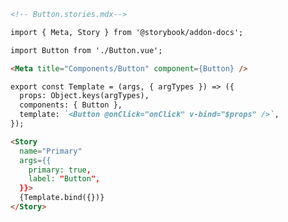 ```md
<!-- Button.stories.mdx-->

import { Meta, Story } from '@storybook/addon-docs';

import Button from './Button.vue';

<Meta title="Components/Button" component={Button} />

export const Template = (args, { argTypes }) => ({
  props: Object.keys(argTypes),
  components: { Button },
  template: `<Button @onClick="onClick" v-bind="$props" />`,
});

<Story
  name="Primary"
  args={{
    primary: true,
    label: "Button",
  }}>
  {Template.bind({})}
</Story>
```